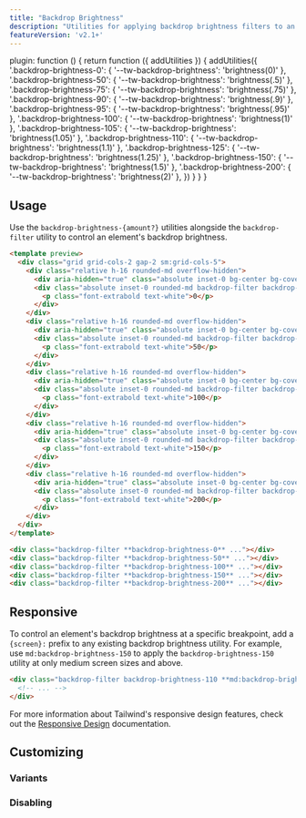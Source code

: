 ```yaml
---
title: "Backdrop Brightness"
description: "Utilities for applying backdrop brightness filters to an element."
featureVersion: 'v2.1+'
---
```



  plugin: function () {
    return function ({ addUtilities }) {
      addUtilities({
        '.backdrop-brightness-0': { '--tw-backdrop-brightness': 'brightness(0)' },
        '.backdrop-brightness-50': { '--tw-backdrop-brightness': 'brightness(.5)' },
        '.backdrop-brightness-75': { '--tw-backdrop-brightness': 'brightness(.75)' },
        '.backdrop-brightness-90': { '--tw-backdrop-brightness': 'brightness(.9)' },
        '.backdrop-brightness-95': { '--tw-backdrop-brightness': 'brightness(.95)' },
        '.backdrop-brightness-100': { '--tw-backdrop-brightness': 'brightness(1)' },
        '.backdrop-brightness-105': { '--tw-backdrop-brightness': 'brightness(1.05)' },
        '.backdrop-brightness-110': { '--tw-backdrop-brightness': 'brightness(1.1)' },
        '.backdrop-brightness-125': { '--tw-backdrop-brightness': 'brightness(1.25)' },
        '.backdrop-brightness-150': { '--tw-backdrop-brightness': 'brightness(1.5)' },
        '.backdrop-brightness-200': { '--tw-backdrop-brightness': 'brightness(2)' },
      })
    }
  }
}

## Usage

Use the `backdrop-brightness-{amount?}` utilities alongside the `backdrop-filter` utility to control an element's backdrop brightness.

```html indigo
<template preview>
  <div class="grid grid-cols-2 gap-2 sm:grid-cols-5">
    <div class="relative h-16 rounded-md overflow-hidden">
      <div aria-hidden="true" class="absolute inset-0 bg-center bg-cover" style="background-image:url('https://images.unsplash.com/photo-1608501821300-4f99e58bba77?ixid=MnwxMjA3fDB8MHxwaG90by1wYWdlfHx8fGVufDB8fHx8&ixlib=rb-1.2.1&auto=format&fit=crop&w=256&q=80&duotone=3730A3,4338CA&duotone-alpha=50');"></div>
      <div class="absolute inset-0 rounded-md backdrop-filter backdrop-brightness-0 flex items-center justify-center overflow-hidden">
        <p class="font-extrabold text-white">0</p>
      </div>
    </div>
    <div class="relative h-16 rounded-md overflow-hidden">
      <div aria-hidden="true" class="absolute inset-0 bg-center bg-cover" style="background-image:url('https://images.unsplash.com/photo-1608501821300-4f99e58bba77?ixid=MnwxMjA3fDB8MHxwaG90by1wYWdlfHx8fGVufDB8fHx8&ixlib=rb-1.2.1&auto=format&fit=crop&w=256&q=80&duotone=3730A3,4338CA&duotone-alpha=50');"></div>
      <div class="absolute inset-0 rounded-md backdrop-filter backdrop-brightness-50 flex items-center justify-center overflow-hidden">
        <p class="font-extrabold text-white">50</p>
      </div>
    </div>
    <div class="relative h-16 rounded-md overflow-hidden">
      <div aria-hidden="true" class="absolute inset-0 bg-center bg-cover" style="background-image:url('https://images.unsplash.com/photo-1608501821300-4f99e58bba77?ixid=MnwxMjA3fDB8MHxwaG90by1wYWdlfHx8fGVufDB8fHx8&ixlib=rb-1.2.1&auto=format&fit=crop&w=256&q=80&duotone=3730A3,4338CA&duotone-alpha=50');"></div>
      <div class="absolute inset-0 rounded-md backdrop-filter backdrop-brightness-100 flex items-center justify-center overflow-hidden">
        <p class="font-extrabold text-white">100</p>
      </div>
    </div>
    <div class="relative h-16 rounded-md overflow-hidden">
      <div aria-hidden="true" class="absolute inset-0 bg-center bg-cover" style="background-image:url('https://images.unsplash.com/photo-1608501821300-4f99e58bba77?ixid=MnwxMjA3fDB8MHxwaG90by1wYWdlfHx8fGVufDB8fHx8&ixlib=rb-1.2.1&auto=format&fit=crop&w=256&q=80&duotone=3730A3,4338CA&duotone-alpha=50');"></div>
      <div class="absolute inset-0 rounded-md backdrop-filter backdrop-brightness-150 flex items-center justify-center overflow-hidden">
        <p class="font-extrabold text-white">150</p>
      </div>
    </div>
    <div class="relative h-16 rounded-md overflow-hidden">
      <div aria-hidden="true" class="absolute inset-0 bg-center bg-cover" style="background-image:url('https://images.unsplash.com/photo-1608501821300-4f99e58bba77?ixid=MnwxMjA3fDB8MHxwaG90by1wYWdlfHx8fGVufDB8fHx8&ixlib=rb-1.2.1&auto=format&fit=crop&w=256&q=80&duotone=3730A3,4338CA&duotone-alpha=50');"></div>
      <div class="absolute inset-0 rounded-md backdrop-filter backdrop-brightness-200 flex items-center justify-center overflow-hidden">
        <p class="font-extrabold text-white">200</p>
      </div>
    </div>
  </div>
</template>

<div class="backdrop-filter **backdrop-brightness-0** ..."></div>
<div class="backdrop-filter **backdrop-brightness-50** ..."></div>
<div class="backdrop-filter **backdrop-brightness-100** ..."></div>
<div class="backdrop-filter **backdrop-brightness-150** ..."></div>
<div class="backdrop-filter **backdrop-brightness-200** ..."></div>
```

## Responsive

To control an element's backdrop brightness at a specific breakpoint, add a `{screen}:` prefix to any existing backdrop brightness utility. For example, use `md:backdrop-brightness-150` to apply the `backdrop-brightness-150` utility at only medium screen sizes and above.

```html
<div class="backdrop-filter backdrop-brightness-110 **md:backdrop-brightness-150** ...">
  <!-- ... -->
</div>
```

For more information about Tailwind's responsive design features, check out the [Responsive Design](/docs/responsive-design) documentation.

## Customizing

### Variants

<Variants plugin="backdropBrightness" name="backdrop brightness" />

### Disabling

<Disabling plugin="backdropBrightness" name="backdrop brightness" />
